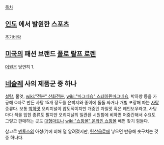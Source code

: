 [[목차]]
== [[인도]] 에서 발원한 스포츠 ==
[[추가바람]]
== [[미국]]의 패션 브랜드 [[폴로 랄프 로렌]] ==
[[어원]]은 당연히 1.
== [[네슬레]] 사의 제품군 중 하나 ==
[[설탕]], 물엿, [[wiki:"전분" 산화전분]], [[wiki:"마그네슘" 스테아린마그네슘]], 박하향 등을 가공해 O자로 만든 사탕 15개 정도를 은박지와 종이에 둘둘 싸거나 개별 포장해 파는 [[사탕]] 종류다. 보통 [[박하]]맛 오리지널이 압도적이지만 개중엔 과일맛 혹은 레인보우라고, 사탕마다 색을 입힌 종류도 팔지만 오리지날의 일관된 시원함에 비하면 어중간해서 수요도 그렇고 판매하는 곳도 [[대형마트]]나 [[wiki:"쇼핑몰" 온라인 쇼핑몰]] 빼면 찾기 힘들다.

참고로 [[멘토스]]의 아성(?)에 비해 덜 알려졌지만, [[탄산음료]]에 넣으면 반응해 솟구치는 것 중 하나다.
